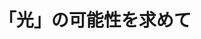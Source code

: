 ﻿---
title: "「光」の可能性を求めて"
category: "物質理工学院"
vol: 68
interviewee: "和田・山中"
url: "http://www.apc.titech.ac.jp/~iyamanaka/index.html"
tags: ["環境","光","制御","物質","ナノ"]
pdf: "68-3-wada-yamanaka.pdf"
career: ""
preface: "和田先生は光の持つ性質に関連したさまざまな 研究を行っており、それらが将来的に環境問題の 解決に貢献することを目標としている。 先生はナノハイブリッドと呼ばれる物質を用い て、光を制御することを研究テーマの一つとして いる。ナノハイブリッドの生成にマイクロ波を利 用した際、さまざまな現象が見つかったため、現 在ではマイクロ波を用いた物質製造プロセスも研 究テーマに加えている。本稿では、先生が現在並 行して研究を行っているこれら二つのテーマに関 連し、四つの研究を紹介する。"
---
